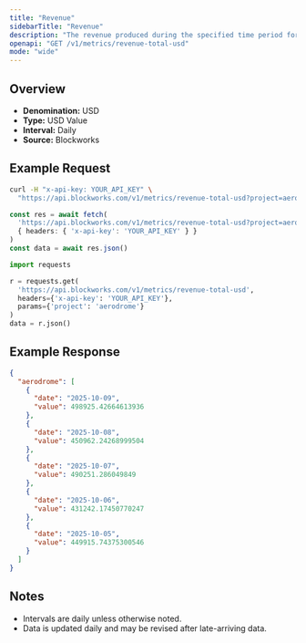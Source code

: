 ```yaml
---
title: "Revenue"
sidebarTitle: "Revenue"
description: "The revenue produced during the specified time period for given project."
openapi: "GET /v1/metrics/revenue-total-usd"
mode: "wide"
---
```


## Overview

- **Denomination:** USD
- **Type:** USD Value
- **Interval:** Daily
- **Source:** Blockworks

## Example Request

<CodeGroup>

```bash cURL
curl -H "x-api-key: YOUR_API_KEY" \
  "https://api.blockworks.com/v1/metrics/revenue-total-usd?project=aerodrome"
```

```typescript TypeScript
const res = await fetch(
  'https://api.blockworks.com/v1/metrics/revenue-total-usd?project=aerodrome',
  { headers: { 'x-api-key': 'YOUR_API_KEY' } }
)
const data = await res.json()
```

```python Python
import requests

r = requests.get(
  'https://api.blockworks.com/v1/metrics/revenue-total-usd',
  headers={'x-api-key': 'YOUR_API_KEY'},
  params={'project': 'aerodrome'}
)
data = r.json()
```

</CodeGroup>

## Example Response

```json
{
  "aerodrome": [
    {
      "date": "2025-10-09",
      "value": 498925.42664613936
    },
    {
      "date": "2025-10-08",
      "value": 450962.24268999504
    },
    {
      "date": "2025-10-07",
      "value": 490251.286049849
    },
    {
      "date": "2025-10-06",
      "value": 431242.17450770247
    },
    {
      "date": "2025-10-05",
      "value": 449915.74375300546
    }
  ]
}
```

## Notes
- Intervals are daily unless otherwise noted.
- Data is updated daily and may be revised after late-arriving data.
